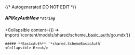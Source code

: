 {/* Autogenerated DO NOT EDIT  */}

##### **APIKeyAuthNew** `*string`

<Collapsible
    content={() => import('/content/models/shared/scheme_basic_auth/go.mdx')}
>
    ##### **BasicAuth** `*shared.SchemeBasicAuth`
    <Collapsible.Break/>
</Collapsible>

